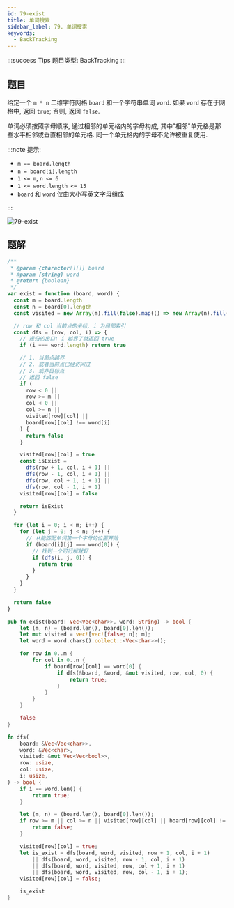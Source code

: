 ```yaml
---
id: 79-exist
title: 单词搜索
sidebar_label: 79. 单词搜索
keywords:
  - BackTracking
---
```


:::success Tips
题目类型: BackTracking
:::

## 题目

给定一个 `m * n` 二维字符网格 `board` 和一个字符串单词 `word`. 如果 `word` 存在于网格中, 返回 `true`; 否则, 返回 `false`.

单词必须按照字母顺序, 通过相邻的单元格内的字母构成, 其中"相邻"单元格是那些水平相邻或垂直相邻的单元格. 同一个单元格内的字母不允许被重复使用.

:::note 提示:

- `m == board.length`
- `n = board[i].length`
- `1 <= m`, `n <= 6`
- `1 <= word.length <= 15`
- `board` 和 `word` 仅由大小写英文字母组成

:::

![79-exist](../../static/img/79-exist.png)

## 题解


<Tabs>
  <TabItem value="JavaScript" label="JavaScript" default>

```ts
/**
 * @param {character[][]} board
 * @param {string} word
 * @return {boolean}
 */
var exist = function (board, word) {
  const m = board.length
  const n = board[0].length
  const visited = new Array(m).fill(false).map(() => new Array(n).fill(false))

  // row 和 col 当前点的坐标, i 为局部索引
  const dfs = (row, col, i) => {
    // 递归的出口: i 越界了就返回 true
    if (i === word.length) return true

    // 1. 当前点越界
    // 2. 或者当前点已经访问过
    // 3. 或非目标点
    // 返回 false
    if (
      row < 0 ||
      row >= m ||
      col < 0 ||
      col >= n ||
      visited[row][col] ||
      board[row][col] !== word[i]
    ) {
      return false
    }

    visited[row][col] = true
    const isExist =
      dfs(row + 1, col, i + 1) ||
      dfs(row - 1, col, i + 1) ||
      dfs(row, col + 1, i + 1) ||
      dfs(row, col - 1, i + 1)
    visited[row][col] = false

    return isExist
  }

  for (let i = 0; i < m; i++) {
    for (let j = 0; j < n; j++) {
      // 从能匹配单词第一个字母的位置开始
      if (board[i][j] === word[0]) {
        // 找到一个可行解就好
        if (dfs(i, j, 0)) {
          return true
        }
      }
    }
  }

  return false
}
```

</TabItem>
<TabItem value="Rust" label="Rust">

```rust
pub fn exist(board: Vec<Vec<char>>, word: String) -> bool {
    let (m, n) = (board.len(), board[0].len());
    let mut visited = vec![vec![false; n]; m];
    let word = word.chars().collect::<Vec<char>>();

    for row in 0..m {
        for col in 0..n {
            if board[row][col] == word[0] {
                if dfs(&board, &word, &mut visited, row, col, 0) {
                    return true;
                }
            }
        }
    }

    false
}

fn dfs(
    board: &Vec<Vec<char>>,
    word: &Vec<char>,
    visited: &mut Vec<Vec<bool>>,
    row: usize,
    col: usize,
    i: usize,
) -> bool {
    if i == word.len() {
        return true;
    }

    let (m, n) = (board.len(), board[0].len());
    if row >= m || col >= n || visited[row][col] || board[row][col] != word[i] {
        return false;
    }

    visited[row][col] = true;
    let is_exist = dfs(board, word, visited, row + 1, col, i + 1)
        || dfs(board, word, visited, row - 1, col, i + 1)
        || dfs(board, word, visited, row, col + 1, i + 1)
        || dfs(board, word, visited, row, col - 1, i + 1);
    visited[row][col] = false;

    is_exist
}
```

</TabItem>
</Tabs>
